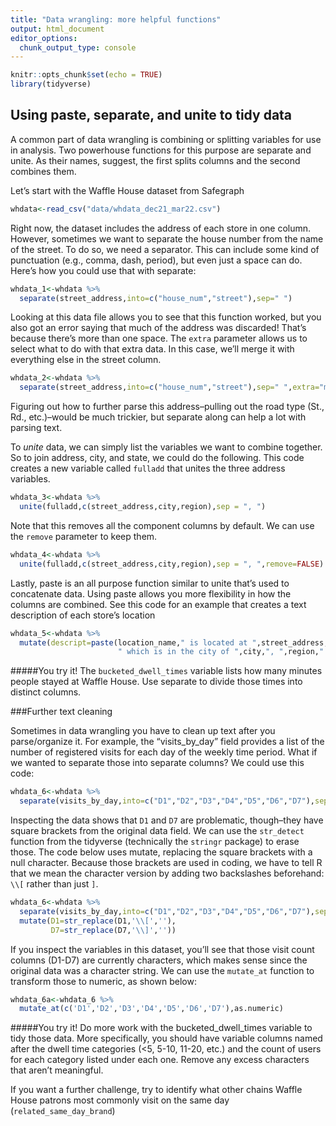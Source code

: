 ---
title: "Data wrangling: more helpful functions"
output: html_document
editor_options: 
  chunk_output_type: console
---

```{r setup, include=FALSE}
knitr::opts_chunk$set(echo = TRUE)
library(tidyverse)
```

## Using paste, separate, and unite to tidy data

A common part of data wrangling is combining or splitting variables for use in analysis. Two powerhouse functions for this purpose are separate and unite. As their names, suggest, the first splits columns and the second combines them.

Let's start with the Waffle House dataset from Safegraph

```{r}
whdata<-read_csv("data/whdata_dec21_mar22.csv")
```

Right now, the dataset includes the address of each store in one column. However, sometimes we want to separate the house number from the name of the street. To do so, we need a separator. This can include some kind of punctuation (e.g., comma, dash, period), but even just a space can do. Here's how you could use that with separate:

```{r}
whdata_1<-whdata %>%
  separate(street_address,into=c("house_num","street"),sep=" ")
```

Looking at this data file allows you to see that this function worked, but you also got an error saying that much of the address was discarded! That's because there's more than one space. The `extra` parameter allows us to select what to do with that extra data. In this case, we'll merge it with everything else in the street column.

```{r}
whdata_2<-whdata %>%
  separate(street_address,into=c("house_num","street"),sep=" ",extra="merge")
```

Figuring out how to further parse this address--pulling out the road type (St., Rd., etc.)--would be much trickier, but separate along can help a lot with parsing text.

To *unite* data, we can simply list the variables we want to combine together. So to join address, city, and state, we could do the following. This code creates a new variable called `fulladd` that unites the three address variables.

```{r}
whdata_3<-whdata %>%
  unite(fulladd,c(street_address,city,region),sep = ", ")
```

Note that this removes all the component columns by default. We can use the `remove` parameter to keep them.

```{r}
whdata_4<-whdata %>%
  unite(fulladd,c(street_address,city,region),sep = ", ",remove=FALSE)
```

Lastly, paste is an all purpose function similar to unite that's used to concatenate data. Using paste allows you more flexibility in how the columns are combined. See this code for an example that creates a text description of each store's location

```{r}
whdata_5<-whdata %>%
  mutate(descript=paste(location_name," is located at ",street_address,
                        " which is in the city of ",city,", ",region,".",sep=""))
```

#####You try it!
The `bucketed_dwell_times` variable lists how many minutes people stayed at Waffle House. Use separate to divide those times into distinct columns.

###Further text cleaning

Sometimes in data wrangling you have to clean up text after you parse/organize it. For example, the "visits_by_day" field provides a list of the number of registered visits for each day of the weekly time period. What if we wanted to separate those into separate columns? We could use this code:

```{r}
whdata_6<-whdata %>%
  separate(visits_by_day,into=c("D1","D2","D3","D4","D5","D6","D7"),sep=",") 
```

Inspecting the data shows that `D1` and `D7` are problematic, though--they have square brackets from the original data field. We can use the `str_detect` function from the tidyverse (technically the `stringr` package) to erase those. The code below uses mutate, replacing the square brackets with a null character. Because those brackets are used in coding, we have to tell R that we mean the character version by adding two backslashes beforehand: `\\[` rather than just `]`.

```{r}
whdata_6<-whdata %>%
  separate(visits_by_day,into=c("D1","D2","D3","D4","D5","D6","D7"),sep=",") %>%
  mutate(D1=str_replace(D1,'\\[',''),
         D7=str_replace(D7,'\\]',''))
```

If you inspect the variables in this dataset, you'll see that those visit count columns (D1-D7) are currently characters, which makes sense since the original data was a character string. We can use the `mutate_at` function to transform those to numeric, as shown below:

```{r}
whdata_6a<-whdata_6 %>%
  mutate_at(c('D1','D2','D3','D4','D5','D6','D7'),as.numeric)
```

#####You try it!
Do more work with the bucketed_dwell_times variable to tidy those data. More specifically, you should have variable columns named after the dwell time categories (<5, 5-10, 11-20, etc.) and the count of users for each category listed under each one. Remove any excess characters that aren't meaningful.

If you want a further challenge, try to identify what other chains Waffle House patrons most commonly visit on the same day (`related_same_day_brand`)